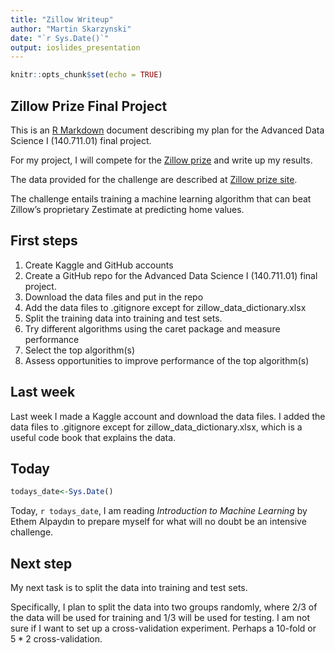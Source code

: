 ```yaml
---
title: "Zillow Writeup"
author: "Martin Skarzynski"
date: "`r Sys.Date()`"
output: ioslides_presentation
---
```


```r
knitr::opts_chunk$set(echo = TRUE)
```

Zillow Prize Final Project
-----------------------------
This is an [R Markdown](http://rmarkdown.rstudio.com) document describing my plan for the Advanced Data Science I (140.711.01) final project.

For my project, I will compete for the [Zillow prize](https://www.zillow.com/promo/Zillow-prize/) and write up my results.

The data provided for the challenge are described at [Zillow prize site](https://www.zillow.com/promo/Zillow-prize/data).

The challenge entails training a machine learning algorithm that can beat Zillow's proprietary Zestimate at predicting home values.

First steps
--------------
1. Create Kaggle and GitHub accounts
2. Create a GitHub repo for the Advanced Data Science I (140.711.01) final project.
3. Download the data files and put in the repo
4. Add the data files to .gitignore except for zillow_data_dictionary.xlsx
5. Split the training data into training and test sets.
6. Try different algorithms using the caret package and measure performance
7. Select the top algorithm(s)
8. Assess opportunities to improve performance of the top algorithm(s)


Last week
------------
Last week I made a Kaggle account and download the data files. I added the data files to .gitignore except for zillow_data_dictionary.xlsx, which is a useful code book that explains the data.


Today
---------
```r
todays_date<-Sys.Date()
```

Today, `r todays_date`, I am reading *Introduction to Machine Learning* by Ethem Alpaydın to prepare myself for what will no doubt be an intensive challenge.

Next step
---------
My next task is to split the data into training and test sets.

Specifically, I plan to split the data into two groups
randomly, where $2/3$ of the data will be used for training and $1/3$ will be used for testing. I am not sure if I want to set up a cross-validation experiment. Perhaps a 10-fold or $5 * 2$ cross-validation.




